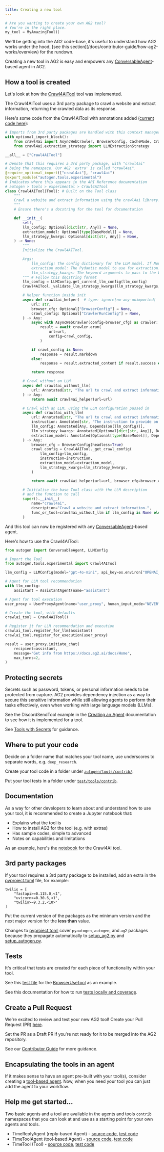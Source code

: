```yaml
---
title: Creating a new tool
---
```


```python
# Are you wanting to create your own AG2 tool?
# You're in the right place.
my_tool = MyAmazingTool()
```

<Tip>
We'll be getting into the AG2 code-base, it's useful to understand how AG2 works under the hood, [see this section](/docs/contributor-guide/how-ag2-works/overview) for the rundown.
</Tip>

Creating a new tool in AG2 is easy and empowers any [ConversableAgent](/docs/api-reference/autogen/ConversableAgent)-based agent in AG2.

## How a tool is created

Let's look at how the [Crawl4AITool](/docs/api-reference/autogen/tools/experimental/Crawl4AITool) tool was implemented.

The Crawl4AITool uses a 3rd party package to crawl a website and extract information, returning the crawled data as its response.

Here's some code from the Crawl4AITool with annotations added ([current code here](https://github.com/ag2ai/ag2/blob/main/autogen/tools/experimental/crawl4ai/crawl4ai.py)):

```python
# Imports from 3rd party packages are handled with this context manager
with optional_import_block():
    from crawl4ai import AsyncWebCrawler, BrowserConfig, CacheMode, CrawlerRunConfig
    from crawl4ai.extraction_strategy import LLMExtractionStrategy

__all__ = ["Crawl4AITool"]

# Denote that this requires a 3rd party package, with "crawl4ai"
# being the namespace. Our AG2 'extra' is called "crawl4ai".
@require_optional_import(["crawl4ai"], "crawl4ai")
@export_module("autogen.tools.experimental")
# Indicates where this appears in the API Reference documentation
# autogen > tools > experimental > Crawl4AITool
class Crawl4AITool(Tool): # Built on the Tool class
    """
    Crawl a website and extract information using the crawl4ai library.
    """
    # Ensure there's a docstring for the tool for documentation

    def __init__(
        self,
        llm_config: Optional[dict[str, Any]] = None,
        extraction_model: Optional[type[BaseModel]] = None,
        llm_strategy_kwargs: Optional[dict[str, Any]] = None,
    ) -> None:
        """
        Initialize the Crawl4AITool.

        Args:
            llm_config: The config dictionary for the LLM model. If None, the tool will run without LLM.
            extraction_model: The Pydantic model to use for extraction. If None, the tool will use the default schema.
            llm_strategy_kwargs: The keyword arguments to pass to the LLM extraction strategy.
        """ # Follow this docstring format
        llm_config = LLMConfig.get_current_llm_config(llm_config)
        Crawl4AITool._validate_llm_strategy_kwargs(llm_strategy_kwargs, llm_config_provided=(llm_config is not None))

        # Helper function inside init
        async def crawl4ai_helper(  # type: ignore[no-any-unimported]
            url: str,
            browser_cfg: Optional["BrowserConfig"] = None,
            crawl_config: Optional["CrawlerRunConfig"] = None,
        ) -> Any:
            async with AsyncWebCrawler(config=browser_cfg) as crawler:
                result = await crawler.arun(
                    url=url,
                    config=crawl_config,
                )

            if crawl_config is None:
                response = result.markdown
            else:
                response = result.extracted_content if result.success else result.error_message

            return response

        # Crawl without an LLM
        async def crawl4ai_without_llm(
            url: Annotated[str, "The url to crawl and extract information from."],
        ) -> Any:
            return await crawl4ai_helper(url=url)

        # Crawl with an LLM, using the LLM configuration passed in
        async def crawl4ai_with_llm(
            url: Annotated[str, "The url to crawl and extract information from."],
            instruction: Annotated[str, "The instruction to provide on how and what to extract."],
            llm_config: Annotated[Any, Depends(on(llm_config))],
            llm_strategy_kwargs: Annotated[Optional[dict[str, Any]], Depends(on(llm_strategy_kwargs))],
            extraction_model: Annotated[Optional[type[BaseModel]], Depends(on(extraction_model))],
        ) -> Any:
            browser_cfg = BrowserConfig(headless=True)
            crawl_config = Crawl4AITool._get_crawl_config(
                llm_config=llm_config,
                instruction=instruction,
                extraction_model=extraction_model,
                llm_strategy_kwargs=llm_strategy_kwargs,
            )

            return await crawl4ai_helper(url=url, browser_cfg=browser_cfg, crawl_config=crawl_config)

        # Initialise the base Tool class with the LLM description
        # and the function to call
        super().__init__(
            name="crawl4ai",
            description="Crawl a website and extract information.",
            func_or_tool=crawl4ai_without_llm if llm_config is None else crawl4ai_with_llm,
        )
```

And this tool can now be registered with any [ConversableAgent](/docs/api-reference/autogen/ConversableAgent)-based agent.

Here's how to use the Crawl4AITool:

```python
from autogen import ConversableAgent, LLMConfig

# Import the Tool
from autogen.tools.experimental import Crawl4AITool

llm_config = LLMConfig(model="gpt-4o-mini", api_key=os.environ["OPENAI_API_KEY"])

# Agent for LLM tool recommendation
with llm_config:
    assistant = AssistantAgent(name="assistant")

# Agent for tool execution
user_proxy = UserProxyAgent(name="user_proxy", human_input_mode="NEVER")

# Create the tool, with defaults
crawlai_tool = Crawl4AITool()

# Register it for LLM recommendation and execution
crawlai_tool.register_for_llm(assistant)
crawlai_tool.register_for_execution(user_proxy)

result = user_proxy.initiate_chat(
    recipient=assistant,
    message="Get info from https://docs.ag2.ai/docs/Home",
    max_turns=2,
)
```

## Protecting secrets

Secrets such as password, tokens, or personal information needs to be protected from capture. AG2 provides dependency injection as a way to secure this sensitive information while still allowing agents to perform their tasks effectively, even when working with large language models (LLMs).

See the DiscordSendTool example in the [Creating an Agent](/docs/contributor-guide/building/creating-an-agent#how-a-tool-based-agent-is-created) documentation to see how it is implemented for a tool.

See [Tools with Secrets](/docs/user-guide/advanced-concepts/tools-with-secrets) for guidance.

## Where to put your code

Decide on a folder name that matches your tool name, use underscores to separate words, e.g. `deep_research`.

Create your tool code in a folder under [`autogen/tools/contrib/`](https://github.com/ag2ai/ag2/tree/main/autogen/tools/contrib).

Put your tool tests in a folder under [`test/tools/contrib`](https://github.com/ag2ai/ag2/tree/main/test/tools/contrib).

## Documentation

As a way for other developers to learn about and understand how to use your tool, it is recommended to create a Jupyter notebook that:
- Explains what the tool is
- How to install AG2 for the tool (e.g. with extras)
- Has sample codes, simple to advanced
- Notes on capabilities and limitations

As an example, here's the [notebook](/docs/use-cases/notebooks/notebooks/tools_crawl4ai) for the Crawl4AI tool.

## 3rd party packages

If your tool requires a 3rd party package to be installed, add an extra in the [pyproject.toml](https://github.com/ag2ai/ag2/blob/main/pyproject.toml) file, for example:

```text
twilio = [
    "fastapi>=0.115.0,<1",
    "uvicorn>=0.30.6,<1",
    "twilio>=9.3.2,<10>"
]
```

Put the current version of the packages as the minimum version and the next major version for the **less than** value.

Changes to [pyproject.toml](https://github.com/ag2ai/ag2/blob/main/pyproject.toml) cover `pyautogen`, `autogen`, and `ag2` packages because they propagate automatically to [setup_ag2.py](https://github.com/ag2ai/ag2/blob/main/setup_ag2.py) and [setup_autogen.py](https://github.com/ag2ai/ag2/blob/main/setup_autogen.py).

## Tests

It's critical that tests are created for each piece of functionality within your tool.

See this [test file](https://github.com/ag2ai/ag2/blob/main/test/tools/experimental/browser_use/test_browser_use.py) for the [BrowserUseTool](/docs/api-reference/autogen/tools/experimental/BrowserUseTool) as an example.

See this documentation for how to run [tests locally and coverage](/docs/contributor-guide/tests).

## Create a Pull Request

We're excited to review and test your new AG2 tool! Create your Pull Request (PR) [here](https://github.com/ag2ai/ag2/pulls).

Set the PR as a Draft PR if you're not ready for it to be merged into the AG2 repository.

See our [Contributor Guide](/docs/contributor-guide/contributing) for more guidance.

## Encapsulating the tools in an agent

If it makes sense to have an agent pre-built with your tool(s), consider creating a [tool-based agent](/docs/contributor-guide/building/creating-an-agent#how-a-tool-based-agent-is-created). Now, when you need your tool you can just add the agent to your workflow.

## Help me get started...

Two basic agents and a tool are available in the agents and tools `contrib` namespaces that you can look at and use as a starting point for your own agents and tools.

- TimeReplyAgent (reply-based Agent) - [source code](https://github.com/ag2ai/ag2/blob/main/autogen/agents/contrib/time/time_reply_agent.py), [test code](https://github.com/ag2ai/ag2/blob/main/test/agents/contrib/time/test_timereplyagent.py)
- TimeToolAgent (tool-based Agent) - [source code](https://github.com/ag2ai/ag2/blob/main/autogen/agents/contrib/time/time_tool_agent.py), [test code](https://github.com/ag2ai/ag2/blob/main/test/agents/contrib/time/test_timetoolagent.py)
- TimeTool (Tool) - [source code](https://github.com/ag2ai/ag2/blob/main/autogen/tools/contrib/time/time.py), [test code](https://github.com/ag2ai/ag2/blob/main/test/tools/contrib/time/test_time.py)
